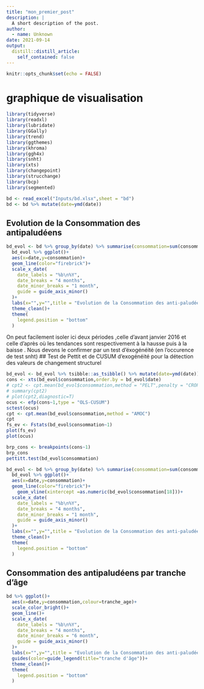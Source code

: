 ```yaml
---
title: "mon_premier_post"
description: |
  A short description of the post.
author:
  - name: Unknown
date: 2021-09-14
output:
  distill::distill_article:
    self_contained: false
---
```



```r
knitr::opts_chunk$set(echo = FALSE)
```

# graphique de visualisation
```r
library(tidyverse)
library(readxl)
library(lubridate)
library(GGally)
library(trend)
library(ggthemes)
library(khroma)
library(ggh4x)
library(snht)
library(xts)
library(changepoint)
library(strucchange)
library(bcp)
library(segmented)
```

```r
bd <- read_excel("Inputs/bd.xlsx",sheet = "bd")
bd <- bd %>% mutate(date=ymd(date))
```


## Evolution de la  Consommation des antipaludéens 

```r
bd_evol <- bd %>% group_by(date) %>% summarise(consommation=sum(consommation)) %>% ungroup() 
  bd_evol %>% ggplot()+
  aes(x=date,y=consommation)+
  geom_line(color="firebrick")+
  scale_x_date(
    date_labels = "%b\n%Y",
    date_breaks = "4 months",
    date_minor_breaks = "1 month",
    guide = guide_axis_minor()
  )+
  labs(x="",y="",title = "Evolution de la Consommation des anti-paludéens\n")+
  theme_clean()+
  theme(
    legend.position = "bottom"
  )
```
On peut facilement isoler ici deux périodes ,celle d'avant janvier 2016 et celle d'après où les tendances sont respectivement à la hausse puis à la baisse . 
Nous devons le confirmer par un test d'éxogénéité (en l'occurence de test snht)
## Test de Pettit et de CUSUM d'exogénéité pour la détection des valeurs de changement structurel

```r
bd_evol <- bd_evol %>% tsibble::as_tsibble() %>% mutate(date=ymd(date))
cons <- xts(bd_evol$consommation,order.by = bd_evol$date)
# cpt2 <- cpt.mean(bd_evol$consommation,method = "PELT",penalty = "CROPS",pen.value = c(1,25))
# summary(cpt2)
# plot(cpt2,diagnostic=T)
ocus <- efp(cons~1,type = "OLS-CUSUM")
sctest(ocus)
cpt <- cpt.mean(bd_evol$consommation,method = "AMOC")
cpt 
fs_ev <- Fstats(bd_evol$consommation~1)
plot(fs_ev)
plot(ocus)
```


```r
brp_cons <- breakpoints(cons~1)
brp_cons
pettitt.test(bd_evol$consommation)
```

```r
bd_evol <- bd %>% group_by(date) %>% summarise(consommation=sum(consommation)) %>% ungroup() 
  bd_evol %>% ggplot()+
  aes(x=date,y=consommation)+
  geom_line(color="firebrick")+
    geom_vline(xintercept =as.numeric(bd_evol$consommation[18]))+
  scale_x_date(
    date_labels = "%b\n%Y",
    date_breaks = "4 months",
    date_minor_breaks = "1 month",
    guide = guide_axis_minor()
  )+
  labs(x="",y="",title = "Evolution de la Consommation des anti-paludéens\n")+
  theme_clean()+
  theme(
    legend.position = "bottom"
  )
```
## Consommation des antipaludéens par tranche d'âge

```r
bd %>% ggplot()+
  aes(x=date,y=consommation,colour=tranche_age)+
  scale_color_bright()+
  geom_line()+
  scale_x_date(
    date_labels = "%b\n%Y",
    date_breaks = "4 months",
    date_minor_breaks = "6 month",
    guide = guide_axis_minor()
  )+
  labs(x="",y="",title = "Evolution de la Consommation des anti-paludéens\n par tranche d'âge")+
  guides(color=guide_legend(title="tranche d'âge"))+
  theme_clean()+
  theme(
    legend.position = "bottom"
  )
```


